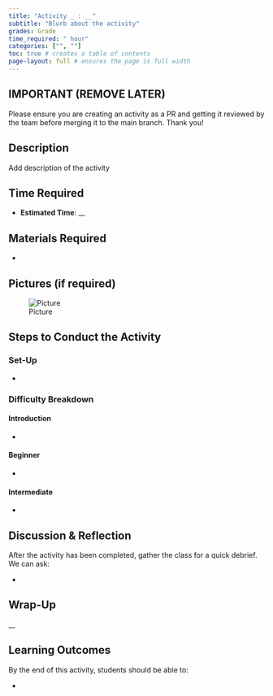```yaml
---
title: "Activity _ : __"
subtitle: "Blurb about the activity"
grades: Grade
time_required: " hour"
categories: ["", ""]
toc: true # creates a table of contents
page-layout: full # ensures the page is full width
---
```


## IMPORTANT (REMOVE LATER)

Please ensure you are creating an activity as a PR and getting it reviewed by the team before merging it to the main branch. Thank you!

## Description

Add description of the activity

## Time Required

- **Estimated Time**: __

## Materials Required

-

## Pictures (if required)

![Picture](link to the picture)

## Steps to Conduct the Activity

### Set-Up

- 

### Difficulty Breakdown

#### Introduction

- 

#### Beginner

- 

#### Intermediate

- 



## Discussion & Reflection

After the activity has been completed, gather the class for a quick debrief. We can ask:

- 

## Wrap-Up

__

## Learning Outcomes

By the end of this activity, students should be able to:

-

